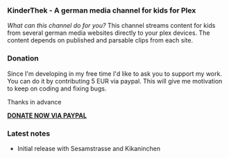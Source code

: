 === KinderThek - A german media channel for kids for Plex ===

''What can this channel do for you?''
This channel streams content for kids from several german media websites directly to your plex devices.
The content depends on published and parsable clips from each site.

=== Donation ===
Since I'm developing in my free time I'd like to ask you to support my work.
You can do it by contributing 5 EUR via paypal. This will give me motivation
to keep on coding and fixing bugs.

Thanks in advance

[https://www.paypal.com/cgi-bin/webscr?no_note=0&lc=US&business=realriot%40realriot.de&item_name=GitHub+-+KinderThek.bundle&cmd=_donations&currency_code=USD '''DONATE NOW VIA PAYPAL''']

=== Latest notes ===
* Initial release with Sesamstrasse and Kikaninchen
